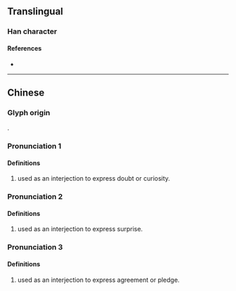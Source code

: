 {{character info/new}}
==Translingual==

===Han character===
{{Han char|rn=30|rad=口|as=10|sn=13|four=66030|canj=RWKP|ids=⿰口恩}}

====References====
* {{Han ref|kx=0204.111|hdz=10668.030|uh=55EF|ud=21999|bh=B6E2|bd=46818}}

----

==Chinese==
{{zh-forms}}

===Glyph origin===
{{Han compound|口|恩|ls=psc|c1=s|c2=p|t1=mouth|no_och2=1}}.

===Pronunciation 1===
{{zh-pron
|m=ńg,ń,én,éng
|c=ng2
|cat=intj
}}

====Definitions====
{{zh-hanzi}}

# used as an interjection to express doubt or curiosity.

===Pronunciation 2===
{{zh-pron
|m=ňg,ň,ěn,ěng,en
|cat=intj
}}

====Definitions====
{{zh-hanzi}}

# used as an interjection to express surprise.

===Pronunciation 3===
{{zh-pron
|m=ǹg,ǹ,èn,èng,en
|c=ng6
|cat=intj
}}

====Definitions====
{{zh-hanzi}}

# used as an interjection to express agreement or pledge.